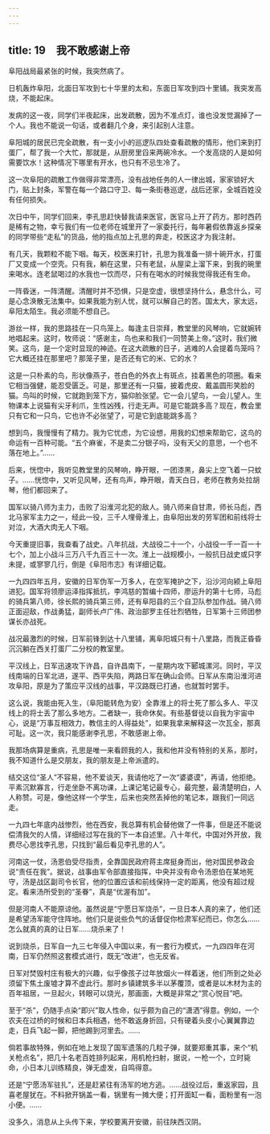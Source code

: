 ```yaml
---
---
---
```

title: 19　我不敢感谢上帝
---

阜阳战局最紧张的时候，我突然病了。

日机轰炸阜阳，北面日军攻到七十华里的太和，东面日军攻到四十里铺。我突发高烧，不能起床。

发病的这一夜，同学们半夜起床，出发疏散，因为不准点灯，谁也没发觉漏掉了一个人。我也不能说一句话，或者翻几个身，来引起别人注意。

阜阳城的居民已完全疏散，有一支小小的巡逻队四处查看疏散的情形，他们来到打蛋厂，帮了我一个大忙，那就是，从厨房里舀来两碗冷水。一个发高烧的人是如何需要饮水！这种情况下哪里有开水，也只有不忌生冷了。

这一次阜阳的疏散工作做得非常漂亮，没有战地任务的人一律出城，家家锁好大门，贴上封条，军警在每一个路口守卫、每一条街巷巡逻，战后还家，全城百姓没有任何损失。

次日中午，同学们回来，李孔思赶快替我请来医官，医官马上开了药方。那时西药是稀有之物，幸亏我们有一位老师在城里开了一家委托行，每年暑假依靠返乡探亲的同学带些“走私”的货品，他的指点加上孔思的奔走，校医这才为我注射。

有几天，我颗粒不能下咽。每天，校医来打针，孔思为我准备一排十碗开水，打蛋厂又变成一个空壳。只有我，躺在这里，只有老鼠，从屋梁上溜下来，到我的碗里来喝水。连老鼠喝过的水我也一饮而尽，只有在喝水的时候我觉得我还有生命。

一阵昏迷，一阵清醒。清醒时并不恐惧，只是空虚，很想坚持什么，悬念什么，可是心念涣散无法集中。如果我能为别人忧，就可以解自己的苦。国太大，家太远，阜阳太陌生。我必须能不想自己。

游丝一样，我的思路挂在一只鸟笼上。每逢主日崇拜，教堂里的风琴响，它就婉转地唱起来。这时，牧师说：“感谢主，鸟也来和我们一同赞美上帝。”这时，我们微笑。这鸟，是一个定时显现的神迹。在这大疏散的日子，逃难的人会提着鸟笼吗？它大概还挂在那里吧？那笼子里，是否还有它的米、它的水？

这是一只朴素的鸟，形状像燕子，苍白色的外衣上有斑点，挂着黑色的项圈。看来它相当强健，能忍受匮乏。可是，那里还有一只猫，披着虎皮、戴盖圆形笑脸的猫。鸟叫的时候，它就跑到笼下方，猫仰脸张望。它一会儿望鸟，一会儿望人。生物课本上说猫有尖牙利爪，生性凶残，行走无声。可是它能跳多高？现在，教会里只有它和一只鸟，它也许不必张望了，可是它到底能跳多高？

想到鸟，我慢慢有了精力。我为它忧虑，为它设想，用我的幻想来帮助它，这鸟的命运有一百种可能。“五个麻雀，不是卖二分银子吗，没有天父的意思，一个也不落在地上。”……

后来，恍惚中，我听见教堂里的风琴响，睁开眼，一团漆黑，鼻尖上空飞着一只蚊子。……恍惚中，又听见风琴，还有鸟声，睁开眼，青天白日，老师在教务处拉胡琴，他们都回来了。

国军以骑八师为主力，击败了沿淮河北犯的敌人。骑八师来自甘肃，师长马彪，西北马家军主力之一，经此一役，三千人埋骨淮上，由阜阳出发的劳军团和前线将士对泣，大酒大肉无人下咽。

今天重提旧事，我查看了战史。八年抗战，大战役二十一个，小战役一千一百一十七个，加上小战斗三万八千九百三十一次。淮上一战规模小，一般抗日战史或只字未提，或寥寥几行，倒是《阜阳市志》有详细记载。

一九四四年五月，安徽的日军伪军一万多人，在空军掩护之下，沿沙河向颍上阜阳进犯。国军将领廖运泽指挥抵抗，李鸿慈的暂编十四师，廖运升的第十七师，马彪的骑兵第八师，徐长熙的骑兵第三师，还有阜阳县的三个自卫队参加作战。骑八师正面迎敌，作战勇猛，副师长卢广伟、政治部罗主任壮烈牺牲，日军第十三师团参谋长亦战死。

战况最激烈的时候，日军前锋到达十八里铺，离阜阳城只有十八里路，而我正昏昏沉沉躺在西关打蛋厂二分校的教室里。

平汉线上，日军迅速攻下许昌，自许昌南下，一星期内攻下郾城漯河。同时，平汉线南端的日军北进，遂平、西平失陷，两路日军在确山会师。日军从东南沿淮河进攻阜阳，原是为了策应平汉线的战事，平汉路既已打通，也就暂时罢手。

这么说，我能由死入生，（阜阳能转危为安）全靠淮上的将士死了那么多人、平汉线上的将士丢了那么多地方。二者缺一，我命休矣。有些基督徒以自我为宇宙中心，说是“万事互相效力，教信主的人得益处”，如果我拿来解释这一次瓦全，那真可耻。这一次，我只能感谢李孔思，不敢感谢上帝。

我那场病算是重病，孔思是唯一来看顾我的人，我和他并没有特别的关系，那时，我不知道什么是交朋友，我的朋友是上帝派遣的。

结交这位“圣人”不容易，他不爱谈天，我请他吃了一次“婆婆谟”，再请，他拒绝。平素沉默寡言，行走坐卧不离功课，上课记笔记最专心，最完整，最清楚明白，人人称赞。可是，像他这样一个学生，后来也突然丢掉他的笔记本，跟我们一同远走。

一九四七年底内战惨烈，他在西安，我总算有机会替他做了一件事，但是还不能说偿清我欠的人情，详细经过写在我的下一本自述里。八十年代，中国对外开放，我费尽心思找李孔思，只找到“最后看见李孔思的人”。

河南这一仗，汤恩伯受尽指责，全靠国民政府蒋主席挺身而出，他对国民参政会说“责任在我”。据说，战事由军令部直接指挥，中央并没有命令汤恩伯在某地死守，汤是战区副司令长官，他的位置应该和前线保持一定的距离，他没有超过规定。看来汤所受到的“圣眷”，真是“优渥有加”。

但是河南人不能原谅他。虽然说是“宁愿日军烧杀”，一旦日本人真的来了，他们还是希望汤军能守住阵地。他们只是说些负气的话督促你检肃军纪而已，你怎么……怎么就真的真的让日军……烧杀来了！

说到烧杀，日军自一九三七年侵入中国以来，有一套行为模式，一九四四年在河南，日军仍然照这套模式进行，既无“改进”，也无反省。

日军对焚毁村庄有极大的兴趣，似乎像孩子过年放烟火一样着迷，他们所到之处必须留下焦土废墟才算不虚此行。那时乡镇建筑多半以茅覆顶，或者是以木材为主的百年祖居，一旦起火，转眼可以烧光，那画面，大概是非常之“赏心悦目”吧。

至于“杀”，仍随手点染“即兴”取人性命，似乎颇为自己的“潇洒”得意。例如，一个农夫在过桥的时候和日本兵相遇，他不敢返身折回，只有硬着头皮小心翼翼靠边走，日兵飞起一脚，把他踢到河里去。……

倘若事故特殊，例如在地上发现了国军遗落的几粒子弹，就要郑重其事，来个“机关枪点名”，把几十名老百姓排列起来，用机枪扫射，据说，一枪一个，立时毙命，小日本儿训练精良，弹无虚发，自鸣得意。

还是“宁愿汤军驻扎”，还是赶紧往有汤军的地方逃。……战役过后，重返家园，且喜老屋犹在。不料掀开锅盖一看，锅里有一摊大便；打开面缸一看，面粉里有一泡小便。……

没多久，消息从上头传下来，学校要离开安徽，前往陕西汉阴。